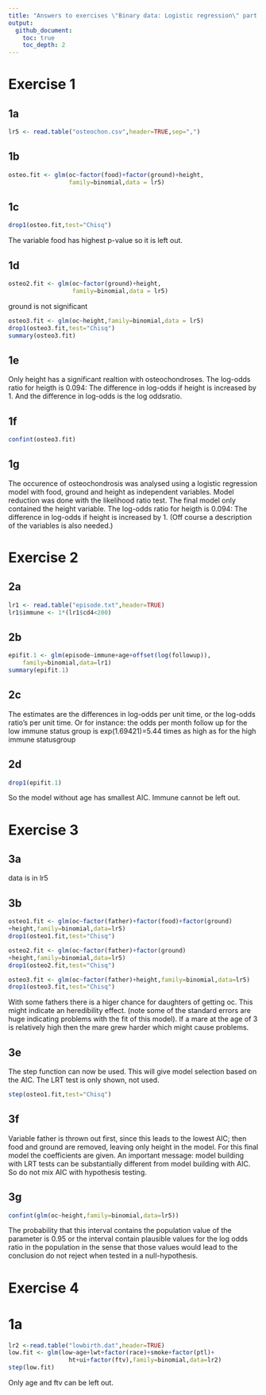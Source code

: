 ```yaml
---
title: "Answers to exercises \"Binary data: Logistic regression\" part 2"
output:
  github_document:
    toc: true
    toc_depth: 2
---
```


# Exercise 1

## 1a

```r
lr5 <- read.table("osteochon.csv",header=TRUE,sep=",")
```

## 1b

```r
osteo.fit <- glm(oc~factor(food)+factor(ground)+height,
                 family=binomial,data = lr5)
```

## 1c
```r
drop1(osteo.fit,test="Chisq")
```
The variable food has highest p-value so it is left out.

## 1d
```r
osteo2.fit <- glm(oc~factor(ground)+height,
                  family=binomial,data = lr5)
```
ground is not significant
```r
osteo3.fit <- glm(oc~height,family=binomial,data = lr5)
drop1(osteo3.fit,test="Chisq")
summary(osteo3.fit)
```

## 1e

Only height has a significant realtion with osteochondroses.
The log-odds ratio for heigth is 0.094: The difference in log-odds if height is increased by 1. And the difference in log-odds is the log oddsratio.

## 1f

```r
confint(osteo3.fit)
```

## 1g
The occurence of osteochondrosis was analysed using a logistic regression model with food, ground and height as independent variables. Model reduction was done with the likelihood ratio test. The final model only contained the height variable. The log-odds ratio for heigth is 0.094: The difference in log-odds if height is increased by 1.
(Off course a description of the variables is also needed.)

# Exercise 2

## 2a

```r
lr1 <- read.table("episode.txt",header=TRUE)
lr1$immune <- 1*(lr1$cd4<200)
```

## 2b
```r
epifit.1 <- glm(episode~immune+age+offset(log(followup)),
    family=binomial,data=lr1)
summary(epifit.1)
```

## 2c
The estimates are the differences in log-odds per unit time, or the log-odds ratio's per unit time.
Or for instance: the odds per month follow up for the low immune status group is exp(1.69421)=5.44 times as high as for the high immune statusgroup

## 2d

```r
drop1(epifit.1)
```

So the model without age has smallest AIC. Immune cannot be left
out.

# Exercise 3

## 3a

data is in lr5

## 3b
```r
osteo1.fit <- glm(oc~factor(father)+factor(food)+factor(ground)
+height,family=binomial,data=lr5)
drop1(osteo1.fit,test="Chisq")
```
```r
osteo2.fit <- glm(oc~factor(father)+factor(ground)
+height,family=binomial,data=lr5)
drop1(osteo2.fit,test="Chisq")
```
```r
osteo3.fit <- glm(oc~factor(father)+height,family=binomial,data=lr5)
drop1(osteo3.fit,test="Chisq")
```
With some fathers there is a higer chance for daughters of getting oc. This might indicate an heredibility effect. (note some of the standard errors are huge indicating problems with the fit of this model). If a mare at the age of 3 is relatively high then the mare grew harder which might cause problems.

## 3e
The step function can now be used. This will give model selection based on the AIC. The LRT test is only shown, not used.
```r
step(osteo1.fit,test="Chisq")
```

## 3f

Variable father is thrown out first, since this leads to the lowest AIC; then food and ground are removed, leaving only height in the model. For this final model the coefficients are given. An important message: model building with LRT tests can be substantially different from model building with AIC. So do not mix AIC with hypothesis testing.

## 3g
```r
confint(glm(oc~height,family=binomial,data=lr5))
```

The probability that this interval contains the population value of the parameter is 0.95 or the interval contain plausible values for the log odds ratio in the population in the sense that those values would lead to the conclusion do not reject when tested in a null-hypothesis.

# Exercise 4

# 1a
```r
lr2 <-read.table("lowbirth.dat",header=TRUE)
low.fit <- glm(low~age+lwt+factor(race)+smoke+factor(ptl)+
                 ht+ui+factor(ftv),family=binomial,data=lr2)
step(low.fit)
```
Only age and ftv can be left out.
